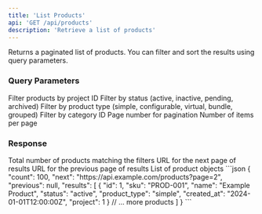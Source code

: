 ```yaml
---
title: 'List Products'
api: 'GET /api/products'
description: 'Retrieve a list of products'
---
```


Returns a paginated list of products. You can filter and sort the results using query parameters.

### Query Parameters

<ParamField query="project" type="integer">
  Filter products by project ID
</ParamField>

<ParamField query="status" type="string">
  Filter by status (active, inactive, pending, archived)
</ParamField>

<ParamField query="product_type" type="string">
  Filter by product type (simple, configurable, virtual, bundle, grouped)
</ParamField>

<ParamField query="category" type="integer">
  Filter by category ID
</ParamField>

<ParamField query="page" type="integer" default="1">
  Page number for pagination
</ParamField>

<ParamField query="page_size" type="integer" default="20">
  Number of items per page
</ParamField>

### Response

<ResponseField name="count" type="integer">
  Total number of products matching the filters
</ResponseField>

<ResponseField name="next" type="string">
  URL for the next page of results
</ResponseField>

<ResponseField name="previous" type="string">
  URL for the previous page of results
</ResponseField>

<ResponseField name="results" type="array">
  List of product objects
</ResponseField>

<ResponseExample>
```json
{
  "count": 100,
  "next": "https://api.example.com/products?page=2",
  "previous": null,
  "results": [
    {
      "id": 1,
      "sku": "PROD-001",
      "name": "Example Product",
      "status": "active",
      "product_type": "simple",
      "created_at": "2024-01-01T12:00:00Z",
      "project": 1
    }
    // ... more products
  ]
}
```
</ResponseExample> 